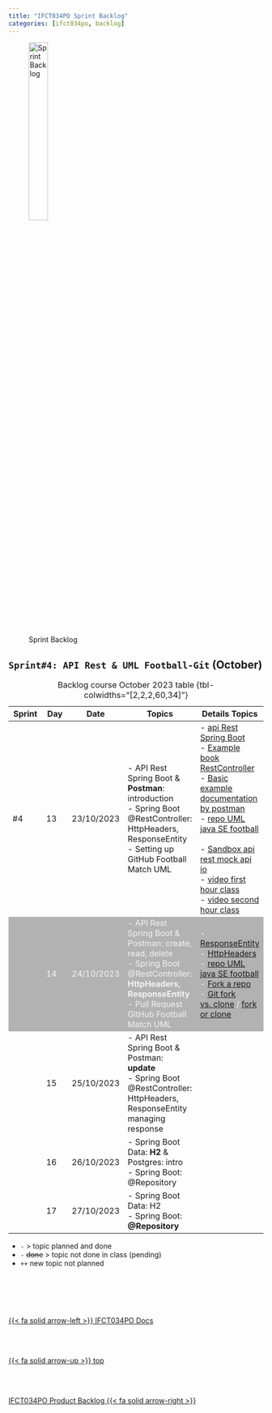 ```yaml
---
title: "IFCT034PO Sprint Backlog"
categories: [ifct034po, backlog]
---
```



<style>
tr:nth-child(2) {
  background-color: #b2b2b2!important;
  color: #f4f4f4!important;
}
</style>


![Sprint Backlog](/images/home/backlog.jpg){width="30%"}

## ``Sprint#4: API Rest & UML Football-Git`` (October)

::: {.column-page-right}
| Sprint | Day | Date | Topics |  Details Topics |
| -- | -- | -- | -- | -- |
| #4 | 13 | 23/10/2023  | - API Rest Spring Boot & **Postman**: introduction </br> - Spring Boot @RestController: HttpHeaders, ResponseEntity </br>- Setting up GitHub Football Match UML | - [api  Rest Spring Boot](https://albertprofe.dev/springboot/boot-concepts-rest.html)</br>- [Example book RestController](https://github.com/AlbertProfe/CifoJava2023/blob/master/LibraryManagementRest/src/main/java/com/example/myFirstSpring/restcontroller/BookRestController.java) </br> - [Basic example documentation by postman](https://documenter.getpostman.com/view/7473960/2s93mATzRb)  </br> - [repo UML java SE football](https://github.com/Japoivvb/myFirstJava)</br> </br>- [Sandbox api rest mock api io](https://mockapi.io/)  </br>  - [video first hour class](https://drive.google.com/file/d/1eSN7LIOr5RMdAyimslmi4_TVkkH6oDSx/view?usp=share_link)  </br>  - [video second hour class](https://drive.google.com/file/d/1GluASKnhKcZY3GzORtKvIW8C6D4PWLzC/view?usp=share_link)   |
|  | 14 | 24/10/2023 | - API Rest Spring Boot & Postman: create, read, delete </br>  - Spring Boot @RestController: **HttpHeaders, ResponseEntity** </br>- Pull Request GitHub Football Match UML |  - [ResponseEntity](https://docs.spring.io/spring-framework/docs/4.1.2.RELEASE_to_4.1.3.RELEASE/Spring%20Framework%204.1.3.RELEASE/org/springframework/http/ResponseEntity.html) </br>  - [HttpHeaders](https://docs.spring.io/spring-framework/docs/current/javadoc-api/org/springframework/http/HttpHeaders.html) </br> - [repo UML java SE football](https://github.com/Japoivvb/myFirstJava)</br>  - [Fork a repo](https://docs.github.com/en/get-started/quickstart/fork-a-repo) </br>  - [Git fork vs. clone](https://leman-ibrahimli23.medium.com/git-fork-vs-clone-whats-the-difference-3f6eda392651) /  [fork or clone](/images/ifct034po/forkORclone.png) </br>|
|  | 15 | 25/10/2023 | - API Rest Spring Boot & Postman: **update** </br> - Spring Boot @RestController: HttpHeaders, ResponseEntity  managing response  |  | 
|  | 16 | 26/10/2023 | - Spring Boot Data: **H2** & Postgres: intro </br>  - Spring Boot: @Repository |  |
|  | 17 | 27/10/2023 | - Spring Boot Data: H2 </br>  - Spring Boot: **@Repository** |  |
: Backlog course October 2023 table {tbl-colwidths="[2,2,2,60,34]"}
:::

::: {.callout-note}
- `-` > topic planned and done
- `- ` <s>done</s> > topic not done in class (pending)
- `++` new topic not planned
:::



<!--- navLinks -->
<br><br>
<div class=row>
<br>
<div class='column left previous'>
<br>
[{{< fa solid arrow-left >}} IFCT034PO Docs](/ifct034po/ifct034po.qmd)
<br>
</div>
<br>
<div class='column center'>
<br>
[{{< fa solid arrow-up >}} top](#top)
<br>
</div>
<br>
<div class='column right next'>
<br>
[IFCT034PO Product Backlog  {{< fa solid arrow-right >}}](/ifct034po/ifct034pobacklog-product.qmd)
<br>
</div>
<br>
</div>
